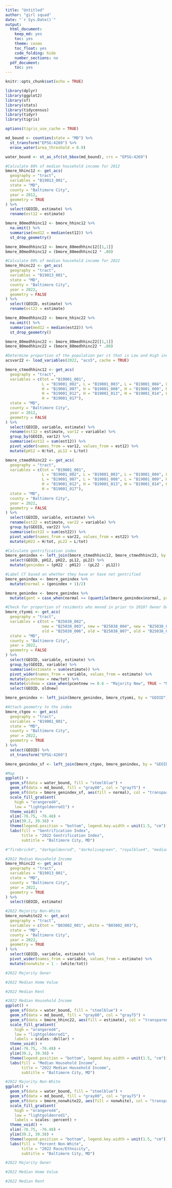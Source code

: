 ```yaml
---
title: "Untitled"
author: "girl squad"
date: "`r Sys.Date()`"
output:
  html_document:
    keep_md: yes
    toc: yes
    theme: cosmo
    toc_float: yes
    code_folding: hide
    number_sections: no
  pdf_document:
    toc: yes
---
```


```r
knitr::opts_chunk$set(echo = TRUE)

library(dplyr)
library(ggplot2)
library(sf)
library(stats)
library(tidycensus)
library(tidyr)
library(tigris)

```

```r

options(tigris_use_cache = TRUE)

md_bound <- counties(state = "MD") %>%
  st_transform("EPSG:4269") %>%
  erase_water(area_threshold = 0.9)

water_bound <- st_as_sfc(st_bbox(md_bound), crs = "EPSG:4269")

```

```r

#Calculate 80% of median household income for 2012
bmore_hhinc12 <- get_acs(
  geography = "tract", 
  variables = "B19013_001",
  state = "MD", 
  county = "Baltimore City",
  year = 2012,
  geometry = TRUE 
) %>%
  select(GEOID, estimate) %>%
  rename(est12 = estimate)

bmore_80medhhinc12 <- bmore_hhinc12 %>%
  na.omit() %>%
  summarise(med12 = median(est12)) %>%
  st_drop_geometry()

bmore_80medhhinc12 <- bmore_80medhhinc12[[1,1]]
bmore_80medhhinc12 = (bmore_80medhhinc12 * .80)

#Calculate 80% of median household income for 2022
bmore_hhinc22 <- get_acs(
  geography = "tract", 
  variables = "B19013_001",
  state = "MD", 
  county = "Baltimore City",
  year = 2022,
  geometry = FALSE 
) %>%
  select(GEOID, estimate) %>%
  rename(est22 = estimate)

bmore_80medhhinc22 <- bmore_hhinc22 %>%
  na.omit() %>%
  summarise(med12 = median(est22)) %>%
  st_drop_geometry()

bmore_80medhhinc22 <- bmore_80medhhinc22[[1,1]]
bmore_80medhhinc22 = (bmore_80medhhinc22 * .80)

#Determine proportion of the population per ct that is Low and High income
acsvar22 <- load_variables(2022, "acs5", cache = TRUE)

bmore_ctmedhhinc12 <- get_acs(
  geography = "tract", 
  variables = c(tot = "B19001_001", 
                L = "B19001_002", L = "B19001_003", L = "B19001_004", L = "B19001_005", L = "B19001_006",
                H = "B19001_007", H = "B19001_008", H = "B19001_009", H = "B19001_010", H = "B19001_011", 
                H = "B19001_012", H = "B19001_013", H = "B19001_014", H = "B19001_015", H = "B19001_016", 
                H = "B19001_017"),
  state = "MD", 
  county = "Baltimore City",
  year = 2012,
  geometry = FALSE 
) %>%
  select(GEOID, variable, estimate) %>%
  rename(est12 = estimate, var12 = variable) %>%
  group_by(GEOID, var12) %>%
  summarise(est12 = sum(est12)) %>%
  pivot_wider(names_from = var12, values_from = est12) %>%
  mutate(pH12 = H/tot, pL12 = L/tot)

bmore_ctmedhhinc22 <- get_acs(
  geography = "tract", 
  variables = c(tot = "B19001_001", 
                L = "B19001_002", L = "B19001_003", L = "B19001_004", L = "B19001_005", L = "B19001_006",
                L = "B19001_007", L = "B19001_008", L = "B19001_009", H = "B19001_010", H = "B19001_011", 
                H = "B19001_012", H = "B19001_013", H = "B19001_014", H = "B19001_015", H = "B19001_016", 
                H = "B19001_017"),
  state = "MD", 
  county = "Baltimore City",
  year = 2022,
  geometry = FALSE 
) %>%
  select(GEOID, variable, estimate) %>%
  rename(est22 = estimate, var22 = variable) %>%
  group_by(GEOID, var22) %>%
  summarise(est22 = sum(est22)) %>%
  pivot_wider(names_from = var22, values_from = est22) %>%
  mutate(pH22 = H/tot, pL22 = L/tot)

#Calculate gentrification index
bmore_genindex <- left_join(bmore_ctmedhhinc12, bmore_ctmedhhinc22, by = "GEOID") %>%
  select(GEOID, pH12, pH22, pL12, pL22) %>%
  mutate(genindex = (pH22 - pH12) - (pL22 - pL12))

#Label CT based on whether they have or have not gentrified
bmore_genindex <- bmore_genindex %>%
  mutate(normal = (genindex + 1)/2)

bmore_genindex <- bmore_genindex %>%
  mutate(gent = case_when(normal >= (quantile(bmore_genindex$normal, probs = c(0.75), na.rm = TRUE)) ~ "Gentrified", TRUE ~ 'Not Gentrified'))

#Check for proportion of residents who moved in prior to 2010? Owner Occupied?
bmore_ctyomi <- get_acs(
  geography = "tract", 
  variables = c(tot = "B25038_002", 
                new = "B25038_003", new = "B25038_004", new = "B25038_005",
                old = "B25038_006", old = "B25038_007", old = "B25038_008"),
  state = "MD", 
  county = "Baltimore City",
  year = 2022,
  geometry = FALSE 
) %>%
  select(GEOID, variable, estimate) %>%
  group_by(GEOID, variable) %>%
  summarise(estimate = sum(estimate)) %>%
  pivot_wider(names_from = variable, values_from = estimate) %>%
  mutate(pcentnew = new/tot) %>%
  mutate(oldnew = case_when(pcentnew >= 0.6 ~ "Majority New", TRUE ~ "Majority Old")) %>%
  select(GEOID, oldnew)

bmore_genindex <- left_join(bmore_genindex, bmore_ctyomi, by = "GEOID")

```

```r

#Attach geometry to the index
bmore_ctgeo <- get_acs(
  geography = "tract", 
  variables = "B19001_001",
  state = "MD", 
  county = "Baltimore City",
  year = 2022,
  geometry = TRUE 
) %>%
  select(GEOID) %>%
  st_transform("EPSG:4269")

bmore_genindex_sf <- left_join(bmore_ctgeo, bmore_genindex, by = "GEOID")

#Map
ggplot() +
  geom_sf(data = water_bound, fill = "steelblue") +
  geom_sf(data = md_bound, fill = "gray80", col = "gray75") +
  geom_sf(data = bmore_genindex_sf, aes(fill = normal), col = "transparent") +
  scale_fill_gradient(
    high = "orangered4",
    low = "lightgoldenrod1") +
  theme_void() +
  xlim(-76.75, -76.48) +
  ylim(39.2, 39.38) +
  theme(legend.position = "bottom", legend.key.width = unit(1.5, "cm")) +
  labs(fill = "Gentrification Index",
       title = "2022 Gentrification Index",
       subtitle = "Baltimore City, MD")

#"firebrick4", "darkgoldenrod", "darkolivegreen", "royalblue4", "mediumpurple4"

```
```r

#2022 Median Household Income
bmore_hhinc22 <- get_acs(
  geography = "tract", 
  variables = "B19013_001",
  state = "MD", 
  county = "Baltimore City",
  year = 2022,
  geometry = TRUE 
) %>%
  select(GEOID, estimate)

#2022 Majority Non-White
bmore_nonwhite22 <- get_acs(
  geography = "tract", 
  variables = c(tot = "B03002_001", white = "B03002_003"),
  state = "MD", 
  county = "Baltimore City",
  year = 2022,
  geometry = TRUE
) %>%
  select(GEOID, variable, estimate) %>%
  pivot_wider(names_from = variable, values_from = estimate) %>%
  mutate(nonwhite = 1 - (white/tot))

#2022 Majority Owner

#2022 Median Home Value

#2022 Median Rent


```

```r

#2022 Median Household Income
ggplot() +
  geom_sf(data = water_bound, fill = "steelblue") +
  geom_sf(data = md_bound, fill = "gray80", col = "gray75") +
  geom_sf(data = bmore_hhinc22, aes(fill = estimate), col = "transparent") +
  scale_fill_gradient(
    high = "orangered4",
    low = "lightgoldenrod1",
    labels = scales::dollar) +
  theme_void() +
  xlim(-76.75, -76.48) +
  ylim(39.2, 39.38) +
  theme(legend.position = "bottom", legend.key.width = unit(1.5, "cm")) +
  labs(fill = "Median Household Income",
       title = "2022 Median Household Income",
       subtitle = "Baltimore City, MD")

#2022 Majority Non-White
ggplot() +
  geom_sf(data = water_bound, fill = "steelblue") +
  geom_sf(data = md_bound, fill = "gray80", col = "gray75") +
  geom_sf(data = bmore_nonwhite22, aes(fill = nonwhite), col = "transparent") +
  scale_fill_gradient(
    high = "orangered4",
    low = "lightgoldenrod1",
    labels = scales::percent) +
  theme_void() +
  xlim(-76.75, -76.48) +
  ylim(39.2, 39.38) +
  theme(legend.position = "bottom", legend.key.width = unit(1.5, "cm")) +
  labs(fill = "Percent Non-White",
       title = "2022 Race/Ethnicity",
       subtitle = "Baltimore City, MD")

#2022 Majority Owner

#2022 Median Home Value

#2022 Median Rent


```

